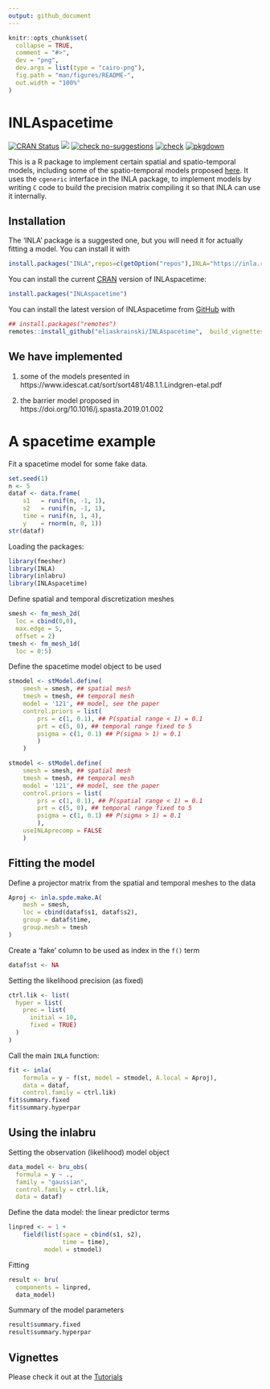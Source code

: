 ```yaml
---
output: github_document
---
```


<!-- README.md is generated from README.Rmd. Please edit that file -->

```r
knitr::opts_chunk$set(
  collapse = TRUE,
  comment = "#>",
  dev = "png",
  dev.args = list(type = "cairo-png"),
  fig.path = "man/figures/README-",
  out.width = "100%"
)
```

# INLAspacetime

<!-- badges: start -->
[![CRAN Status](http://www.r-pkg.org/badges/version-last-release/INLAspacetime)](https://cran.r-project.org/package=INLAspacetime)
[![](https://cranlogs.r-pkg.org/badges/INLAspacetime)](https://cran.r-project.org/package=INLAspacetime)
[![check no-suggestions](https://github.com/eliaskrainski/INLAspacetime/workflows/R-CMD-check-no-suggests/badge.svg)](https://github.com/eliaskrainski/INLAspacetime/actions)
[![check](https://github.com/eliaskrainski/INLAspacetime/workflows/R-CMD-check/badge.svg)](https://github.com/eliaskrainski/INLAspacetime/actions)
[![pkgdown](https://github.com/eliaskrainski/INLAspacetime/workflows/pkgdown/badge.svg)](https://github.com/eliaskrainski/INLAspacetime/actions)
<!-- badges: end -->

This is a R package to implement certain spatial and spatio-temporal models,
including some of the spatio-temporal models proposed 
[here](https://www.idescat.cat/sort/sort481/48.1.1.Lindgren-etal.pdf). 
It uses the `cgeneric` interface in the INLA package, 
to implement models by writing `C`
code to build the precision matrix compiling it so that 
INLA can use it internally.

## Installation

The 'INLA' package is a suggested one, but you will need it 
for actually fitting a model. You can install it with
```r
install.packages("INLA",repos=c(getOption("repos"),INLA="https://inla.r-inla-download.org/R/testing"), dep=TRUE) 
```


You can install the current [CRAN](https://CRAN.R-project.org) version of INLAspacetime:
```r
install.packages("INLAspacetime")
```

You can install the latest version of INLAspacetime from [GitHub](https://github.com/eliaskrainski/INLAspacetime) with
```r
## install.packages("remotes")
remotes::install_github("eliaskrainski/INLAspacetime",  build_vignettes=TRUE)
```
<!-- or track the development version builds via [inlabru-org.r-universe.dev](https://inlabru-org.r-universe.dev/ui#builds): -->
<!-- ```{r universe-installation, eval = FALSE} -->
<!-- ## Enable universe(s) by inlabru-org -->
<!-- options(repos = c( -->
<!--   inlabruorg = "https://inlabru-org.r-universe.dev", -->
<!--   INLA = "https://inla.r-inla-download.org/R/testing", -->
<!--   CRAN = "https://cloud.r-project.org" -->
<!-- )) -->

<!-- ## Install it -->
<!-- install.packages("INLAspacetime") -->
<!-- ``` -->

## We have implemented 

1. some of the models presented in 
https://www.idescat.cat/sort/sort481/48.1.1.Lindgren-etal.pdf

2. the barrier model proposed in 
https://doi.org/10.1016/j.spasta.2019.01.002

# A spacetime example

Fit a spacetime model for some fake data.

```r
set.seed(1)
n <- 5
dataf <- data.frame(
    s1   = runif(n, -1, 1),
    s2   = runif(n, -1, 1),
    time = runif(n, 1, 4),
    y    = rnorm(n, 0, 1))
str(dataf)
```

Loading the packages:
```r
library(fmesher)
library(INLA)
library(inlabru)
library(INLAspacetime)
```

Define spatial and temporal discretization meshes
```r
smesh <- fm_mesh_2d(
  loc = cbind(0,0), 
  max.edge = 5, 
  offset = 2)
tmesh <- fm_mesh_1d(
  loc = 0:5)
```

Define the spacetime model object to be used
```r
stmodel <- stModel.define(
    smesh = smesh, ## spatial mesh
    tmesh = tmesh, ## temporal mesh
    model = '121', ## model, see the paper
    control.priors = list(
        prs = c(1, 0.1), ## P(spatial range < 1) = 0.1
        prt = c(5, 0), ## temporal range fixed to 5
        psigma = c(1, 0.1) ## P(sigma > 1) = 0.1
        )
    )
```

```r
stmodel <- stModel.define(
    smesh = smesh, ## spatial mesh
    tmesh = tmesh, ## temporal mesh
    model = '121', ## model, see the paper
    control.priors = list(
        prs = c(1, 0.1), ## P(spatial range < 1) = 0.1
        prt = c(5, 0), ## temporal range fixed to 5
        psigma = c(1, 0.1) ## P(sigma > 1) = 0.1
        ),
    useINLAprecomp = FALSE
    )
```

## Fitting the model

Define a projector matrix from the spatial 
and temporal meshes to the data

```r
Aproj <- inla.spde.make.A(
    mesh = smesh,
    loc = cbind(dataf$s1, dataf$s2),
    group = dataf$time,
    group.mesh = tmesh
)
```

Create a 'fake' column to be used as index
in the `f()` term
```r
dataf$st <- NA
```

Setting the likelihood precision (as fixed)
```r
ctrl.lik <- list(
  hyper = list(
    prec = list(
      initial = 10, 
      fixed = TRUE)    
  )
)
```

Call the main `INLA` function:
```r
fit <- inla(
    formula = y ~ f(st, model = stmodel, A.local = Aproj),
    data = dataf,
    control.family = ctrl.lik)
fit$summary.fixed
fit$summary.hyperpar
```

## Using the **inlabru**

Setting the observation (likelihood) model object
```r
data_model <- bru_obs(
  formula = y ~ ., 
  family = "gaussian",
  control.family = ctrl.lik, 
  data = dataf)
```

Define the data model: the linear predictor terms
```r
linpred <- ~ 1 +
    field(list(space = cbind(s1, s2), 
               time = time),
          model = stmodel)
```

Fitting
```r
result <- bru(
  components = linpred,
  data_model)
```

Summary of the model parameters
```r
result$summary.fixed
result$summary.hyperpar
```

## Vignettes

Please check it out at the 
[Tutorials](https://eliaskrainski.github.io/INLAspacetime/)
